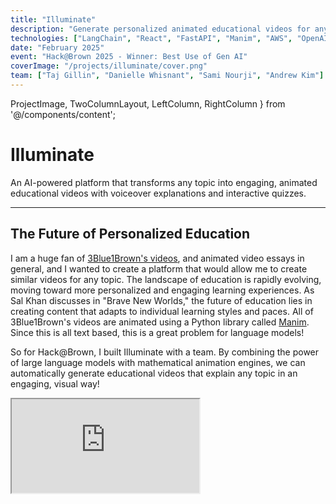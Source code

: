 ```yaml
---
title: "Illuminate"
description: "Generate personalized animated educational videos for any topic using AI and LangChain"
technologies: ["LangChain", "React", "FastAPI", "Manim", "AWS", "OpenAI", "Python", "JavaScript"]
date: "February 2025"
event: "Hack@Brown 2025 - Winner: Best Use of Gen AI"
coverImage: "/projects/illuminate/cover.png"
team: ["Taj Gillin", "Danielle Whisnant", "Sami Nourji", "Andrew Kim"]
---
```


  ProjectImage,
  TwoColumnLayout,
  LeftColumn,
  RightColumn
} from '@/components/content';

# Illuminate

An AI-powered platform that transforms any topic into engaging, animated educational videos with voiceover explanations and interactive quizzes.

---

## The Future of Personalized Education

I am a huge fan of [3Blue1Brown's videos](https://www.youtube.com/@3blue1brown), and animated video essays in general, and I wanted to create a platform that would allow me to create similar videos for any topic. The landscape of education is rapidly evolving, moving toward more personalized and engaging learning experiences. As Sal Khan discusses in "Brave New Worlds," the future of education lies in creating content that adapts to individual learning styles and paces. All of 3Blue1Brown's videos are animated using a Python library called [Manim](https://www.manim.community/). Since this is all text based, this is a great problem for language models!

So for Hack@Brown, I built Illuminate with a team. By combining the power of large language models with mathematical animation engines, we can automatically generate educational videos that explain any topic in an engaging, visual way!


<div className="relative w-full aspect-video rounded-xl overflow-hidden shadow-lg border border-border bg-muted mb-6">
  <iframe
    src="https://www.youtube.com/embed/sFQJPHsCNs0"
    title="Fourier Transforms Example Video"
    className="w-full h-full"
    allow="accelerometer; autoplay; clipboard-write; encrypted-media; gyroscope; picture-in-picture"
    allowFullScreen
  />
</div>

---

## How It Works

### The AI Pipeline

Illuminate uses a pipeline built with LangChain to orchestrate multiple AI services and steps. The process begins when a user inputs any topic they want to learn about. This simple prompt then flows through several stages that work together to create a complete educational experience.

<ProjectImage 
  src="/projects/illuminate/pipeline.png"
  alt="Technical architecture diagram showing the AI pipeline"
  caption="The complete pipeline from user input to generated video and quiz"
  zoom
/>

First, the input is processed by a script generator that creates a structured lesson plan, then iteratively refines it into a narrative script with suggested animation types and details. This script generation phase ensures that the content is pedagogically sound and follows a logical progression that builds understanding step by step.

Once the script is complete, a Manim generator takes over to create Python code for mathematical animations that will illustrate the concepts visually. This animation code generation process translates the abstract script descriptions into concrete visual representations. The code is then executed in a controlled environment to render the final animated video with synchronized voiceover. This is notably *not* a DAG. If the generation is successful, the video is shown to the user. Otherwise, the model takes the error and iterates on the code. 

Simultaneously, a separate AI process generates interactive quiz questions, multiple choice options, and detailed solutions to test the user's understanding of the material. 

### Technical Architecture


**Backend Infrastructure:**
The backend is built using modern AI and web technologies. LangChain orchestrates the entire AI pipeline and FastAPI provides a  backend API framework that handles requests and responses efficiently. The system leverages OpenAI GPT models to power both content generation and script creation.


**Frontend Experience:**
The user interface is built with React. Real-time integration ensures seamless communication between the frontend and backend services. Once generated, the platform shows the video, a script on the side for accessibility, and a quiz below.

**Animation Engine:**
At the heart of the visual experience is Manim, the Mathematical Animation Engine that creates high-quality educational animations capable of illustrating complex concepts through motion and visual storytelling. The system allows for customizable animations and a voiceover generator. The built in voiceover allows synchronous narration with the animations.


<ProjectImage 
  src="/projects/illuminate/main_page.png"
  alt="Illuminate main interface showing topic input"
  caption="The main interface"
  zoom
/>

---

## Technical Challenges

### AI Code Generation

One of the most significant challenges was getting large language models to generate reliable Manim animation code. The models often struggled with creating syntactically correct Python code that would execute without errors, particularly when dealing with the specific syntax requirements and object-oriented structure that Manim demands. Additionally, ensuring that animations didn't overlap or conflict with each other required careful prompt engineering and validation logic. Maintaining proper timing and synchronization between visual elements and the narrative flow proved especially difficult, as the AI needed to understand not just what to animate, but when and for how long each element should appear. Finally, including all necessary voiceover elements and ensuring they aligned perfectly with the visual timeline required multiple iterations and refinement of the generation process. This is still a work in progress and will require more research and testing for stable and robust results.

### Manim Code Execution

Manim requires a few libraries that are tricky to run in different environments. Knowing this would have saved a lot of time and frustration. Eventually, we migrated to using a Docker container to run Manim, which made it much easier to run.


<ProjectImage 
  src="/projects/illuminate/quiz.png"
  alt="Interactive quiz interface showing generated questions"
  caption="Interactive quizzes test understanding and reinforce learning"
  zoom
/>

---

## Impact and Future Directions

### Educational Potential

Illuminate represents a step toward making high-quality educational content more accessible. By automating the creation of animated explanations, we can help educators and learners focus on understanding rather than content creation.


### Future Enhancements

We won best use of GenAI at Hack@Brown, but there are a lot of future steps required to make this a truly useful tool. While fun to experiment with, the generation quality is still poor. That said, I still believe the concept is valuable and has potential. With this in mind, here are some future steps:
- Use a VLM to inspect generated videos and imrove them iteratively before returning to the user.
- Allow follow-up questions during video playback.
- Accept images, diagrams, or documents as input to generate more contextual educational content.
- Learn from user interactions and quiz performance to improve future content generation
- Allow for multiple languages. This should be realtively easy with some translation tools. 

---

## Conclusion

